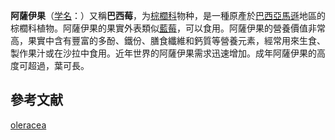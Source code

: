 {{Speciesbox
| image = Açaizeiro no palácio.JPG
| taxon = Euterpe oleracea
| authority = [[Mart.|Mart.]]
|synonyms_ref={{r|kew}}
|synonyms=*''Euterpe brasiliana'' <small>Oken</small>
*''Catis martiana'' <small>O.F.Cook</small>
*''Euterpe badiocarpa'' <small>Barb.Rodr.</small>
*''Euterpe beardii'' <small>L.H.Bailey</small>
*''Euterpe cuatrecasana'' <small>Dugand</small>
|}}
'''阿薩伊果'''（[[学名|学名]]：''{{lang|la|Euterpe oleracea}}''）又稱'''巴西莓'''，为[[棕櫚科|棕櫚科]]{{le|花椰属|Euterpe (plant)}}物种，是一種原產於[[巴西|巴西]][[亞馬遜|亞馬遜]]地區的棕櫚科植物。阿薩伊果的果實外表類似[[藍莓|藍莓]]，可以食用。阿薩伊果的營養價值非常高，果實中含有豐富的多酚、鐵份、膳食纖維和鈣質等營養元素，經常用來生食、製作果汁或在沙拉中食用。近年世界的阿薩伊果需求迅速增加。成年阿薩伊果的高度可超過{{convert|25|m|ft|abbr=on}}，葉可長{{convert|3|m|ft|abbr=on}}{{r|kew|fao}}。
==參考文献==
{{reflist|refs=
<ref name=kew>[http://apps.kew.org/wcsp/namedetail.do?name_id=83095 Kew World Checklist of Selected Plant Families]</ref>
<ref name=fao>{{cite web|url=http://www.fao.org/docrep/v0784e/v0784e0b.htm|title=Euterpe oleracea|publisher="Food and Agriculture Organization of the United Nations"|accessdate=February 2, 2013}}</ref>
}}

{{commonscat|Euterpe oleracea}}
{{wikispecies|Euterpe oleracea}}

{{taxonbar}}

[[Category:花椰属|oleracea]]